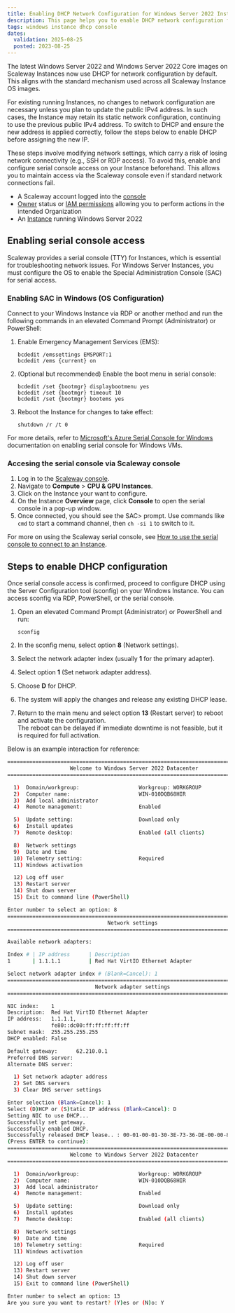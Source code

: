 ```yaml
---
title: Enabling DHCP Network Configuration for Windows Server 2022 Instances
description: This page helps you to enable DHCP network configuration for Windows Server 2022 Instances
tags: windows instance dhcp console
dates:
  validation: 2025-08-25
  posted: 2023-08-25
---
```



The latest Windows Server 2022 and Windows Server 2022 Core images on Scaleway Instances now use DHCP for network configuration by default. This aligns with the standard mechanism used across all Scaleway Instance OS images.

For existing running Instances, no changes to network configuration are necessary unless you plan to update the public IPv4 address. In such cases, the Instance may retain its static network configuration, continuing to use the previous public IPv4 address. To switch to DHCP and ensure the new address is applied correctly, follow the steps below to enable DHCP before assigning the new IP.

<Message type="important">
    These steps involve modifying network settings, which carry a risk of losing network connectivity (e.g., SSH or RDP access). To avoid this, enable and configure serial console access on your Instance beforehand. This allows you to maintain access via the Scaleway console even if standard network connections fail.
</Message>

<Requirements />

- A Scaleway account logged into the [console](https://console.scaleway.com)
- [Owner](/iam/concepts/#owner) status or [IAM permissions](/iam/concepts/#permission) allowing you to perform actions in the intended Organization
- An [Instance](/instances/how-to/create-an-instance/) running Windows Server 2O22


## Enabling serial console access

Scaleway provides a serial console (TTY) for Instances, which is essential for troubleshooting network issues.
For Windows Server Instances, you must configure the OS to enable the Special Administration Console (SAC) for serial access.

### Enabling SAC in Windows (OS Configuration)

Connect to your Windows Instance via RDP or another method and run the following commands in an elevated Command Prompt (Administrator) or PowerShell:

1. Enable Emergency Management Services (EMS):
   ```
   bcdedit /emssettings EMSPORT:1
   bcdedit /ems {current} on
   ```

2. (Optional but recommended) Enable the boot menu in serial console:
   ```
   bcdedit /set {bootmgr} displaybootmenu yes
   bcdedit /set {bootmgr} timeout 10
   bcdedit /set {bootmgr} bootems yes
   ```

3. Reboot the Instance for changes to take effect:
   ```
   shutdown /r /t 0
   ```

For more details, refer to [Microsoft's Azure Serial Console for Windows](https://learn.microsoft.com/en-us/troubleshoot/azure/virtual-machines/windows/serial-console-windows) documentation on enabling serial console for Windows VMs.

### Accesing the serial console via Scaleway console

1. Log in to the [Scaleway console](https://console.scaleway.com/).
2. Navigate to **Compute** > **CPU & GPU Instances**.
3. Click on the Instance your want to configure.
4. On the Instance **Overview** page, click **Console** to open the serial console in a pop-up window.
5. Once connected, you should see the SAC> prompt. Use commands like `cmd` to start a command channel, then `ch -si 1` to switch to it.

For more on using the Scaleway serial console, see [How to use the serial console to connect to an Instance](/instances/how-to/use-serial-console/).

## Steps to enable DHCP configuration

Once serial console access is confirmed, proceed to configure DHCP using the Server Configuration tool (sconfig) on your Windows Instance. You can access sconfig via RDP, PowerShell, or the serial console.

1. Open an elevated Command Prompt (Administrator) or PowerShell and run:
   ```
   sconfig
   ```

2. In the sconfig menu, select option **8** (Network settings).

3. Select the network adapter index (usually **1** for the primary adapter).

4. Select option **1** (Set network adapter address).

5. Choose **D** for DHCP.

6. The system will apply the changes and release any existing DHCP lease.

7. Return to the main menu and select option **13** (Restart server) to reboot and activate the configuration.  
    <Message type="note">
      The reboot can be delayed if immediate downtime is not feasible, but it is required for full activation.
    </Message>

Below is an example interaction for reference:

```sh
===============================================================================
                    Welcome to Windows Server 2022 Datacenter
===============================================================================

  1)  Domain/workgroup:                   Workgroup: WORKGROUP
  2)  Computer name:                      WIN-010DQB68HIR
  3)  Add local administrator
  4)  Remote management:                  Enabled

  5)  Update setting:                     Download only
  6)  Install updates
  7)  Remote desktop:                     Enabled (all clients)

  8)  Network settings
  9)  Date and time
  10) Telemetry setting:                  Required
  11) Windows activation

  12) Log off user
  13) Restart server
  14) Shut down server
  15) Exit to command line (PowerShell)

Enter number to select an option: 8
===============================================================================
                                Network settings
===============================================================================

Available network adapters:

Index # | IP address      | Description
1       | 1.1.1.1         | Red Hat VirtIO Ethernet Adapter

Select network adapter index # (Blank=Cancel): 1
===============================================================================
                            Network adapter settings
===============================================================================

NIC index:    1
Description:  Red Hat VirtIO Ethernet Adapter
IP address:   1.1.1.1,
              fe80::dc00:ff:ff:ff:ff:ff
Subnet mask:  255.255.255.255
DHCP enabled: False

Default gateway:      62.210.0.1
Preferred DNS server: 
Alternate DNS server: 

  1) Set network adapter address
  2) Set DNS servers
  3) Clear DNS server settings

Enter selection (Blank=Cancel): 1
Select (D)HCP or (S)tatic IP address (Blank=Cancel): D
Setting NIC to use DHCP...
Successfully set gateway.
Successfully enabled DHCP.
Successfully released DHCP lease.. : 00-01-00-01-30-3E-73-36-DE-00-00-84-DB-2B
(Press ENTER to continue): 
===============================================================================
                    Welcome to Windows Server 2022 Datacenter
===============================================================================

  1)  Domain/workgroup:                   Workgroup: WORKGROUP
  2)  Computer name:                      WIN-010DQB68HIR
  3)  Add local administrator
  4)  Remote management:                  Enabled

  5)  Update setting:                     Download only
  6)  Install updates
  7)  Remote desktop:                     Enabled (all clients)

  8)  Network settings
  9)  Date and time
  10) Telemetry setting:                  Required
  11) Windows activation

  12) Log off user
  13) Restart server
  14) Shut down server
  15) Exit to command line (PowerShell)

Enter number to select an option: 13
Are you sure you want to restart? (Y)es or (N)o: Y
```
